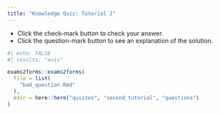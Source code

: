 ```yaml
---
title: "Knowledge Quiz: Tutorial 2"
---
```


::: {.column-margin}

:::: {.callout-note}
- Click the check-mark button to check your answer.
- Click the question-mark button to see an explanation of the solution.
::::

:::

```r
#| echo: FALSE
#| results: "asis"

exams2forms::exams2forms(
  file = list(
    "bad_question.Rmd"
  ),
  edir = here::here("quizzes", "second_tutorial", "questions")
)
```
